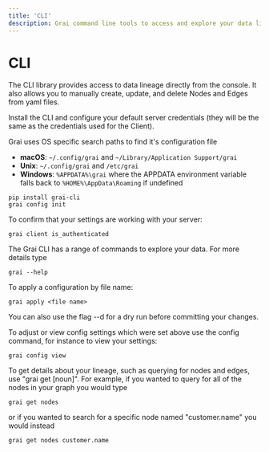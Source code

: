 ```yaml
---
title: 'CLI'
description: Grai command line tools to access and explore your data lineage
---
```


# CLI

The CLI library provides access to data lineage directly from the console.
It also allows you to manually create, update, and delete Nodes and Edges from yaml files.

Install the CLI and configure your default server credentials (they will be the same as the credentials used for the Client).


Grai uses OS specific search paths to find it's configuration file
* **macOS**: `~/.config/grai` and `~/Library/Application Support/grai`
* **Unix**: `~/.config/grai` and `/etc/grai`
* **Windows**: `%APPDATA%\grai` where the APPDATA environment variable falls back to `%HOME%\AppData\Roaming` if undefined


```shell
pip install grai-cli
grai config init
```


To confirm that your settings are working with your server:


```shell
grai client is_authenticated
```

The Grai CLI has a range of commands to explore your data. For more details type

```shell
grai --help
```

To apply a configuration by file name:

```shell
grai apply <file name>
```

You can also use the flag --d for a dry run before committing your changes.


To adjust or view config settings which were set above use the config command, for instance to view your settings:

```shell
grai config view
```

To get details about your lineage, such as querying for nodes and edges, use "grai get [noun]".
For example, if you wanted to query for all of the nodes in your graph you would type

```shell
grai get nodes
```

or if you wanted to search for a specific node named "customer.name" you would instead

```shell
grai get nodes customer.name
```
